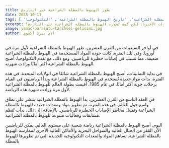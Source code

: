 ```yaml
---
title: تطور الهبوط بالمظلة الشراعية عبر التاريخ
date: 2023-10-11
tags: [ 'الهبوط بالمظلة الشراعية', 'تاريخ الهبوط بالمظلة الشراعية', 'التكنولوجيا' ]
excerpt: الهبوط بالمظلة الشراعية هو آلة رياضية تُستخدم للطيران في الجو. وتتطلب ممارسة الهبوط بالمظلة الشراعية شروطًا جوية مناسبة، حيث يتم إقلاع المظلة بالجري على التلال في هذه الظروف. إن الهبوط بالمظلة الشراعية هو نشاط مليء بالإثارة وقد اكتسب شهرة في السنوات الأخيرة. لكن كيف تطورت الهبوط بالمظلة الشراعية عبر التاريخ؟
image: yamac-parasutu-tarihsel-gelisimi.jpg
author: آدم بيرك أكسوي
---
```


في أواخر السبعينات من القرن العشرين، ظهر الهبوط بالمظلة الشراعية لأول مرة في أوروبا. وفي تلك الفترة، كانت جودة المواد المستخدمة في الهبوط بالمظلة الشراعية ضعيفة، مما تسبب في إصابات خطيرة للرياضيين. ومع ذلك، مع تقدم التكنولوجيا، أصبح الهبوط بالمظلة الشراعية أكثر أمانًا وزادت شهرته.

في بداية الثمانينات، أصبح الهبوط بالمظلة الشراعية شائعًا في الولايات المتحدة. في هذه الفترة، بدأت مواد جديدة تُستخدم في الهبوط بالمظلة الشراعية وبدأ الرياضيون في القيام برحلات جوية أكثر أمانًا. في عام 1985، أُقيمت بطولة العالم للهبوط بالمظلة الشراعية لأول مرة وزادت شهرة هذه الرياضة.

في العقد التاسع من القرن العشرين، بدأ الهبوط بالمظلة الشراعية ينتشر على نطاق واسع حول العالم. في هذه الفترة، تم تطوير مواد ومعدات جديدة للهبوط بالمظلة الشراعية وتقليل مخاطر الإصابات الخطيرة للرياضيين. بالإضافة إلى ذلك، بدأت تُنظم مسابقات وفعاليات متنوعة للهبوط بالمظلة الشراعية.

اليوم، أصبح الهبوط بالمظلة الشراعية رياضة شعبية على مستوى العالم. يمكن للرياضيين الآن القفز من الجبال العالية والسواحل البحرية والأماكن العالية الأخرى لممارسة الهبوط بالمظلة الشراعية. تساهم المواد والمعدات التكنولوجية الجديدة التي تم تطويرها للهبوط بالمظلة
